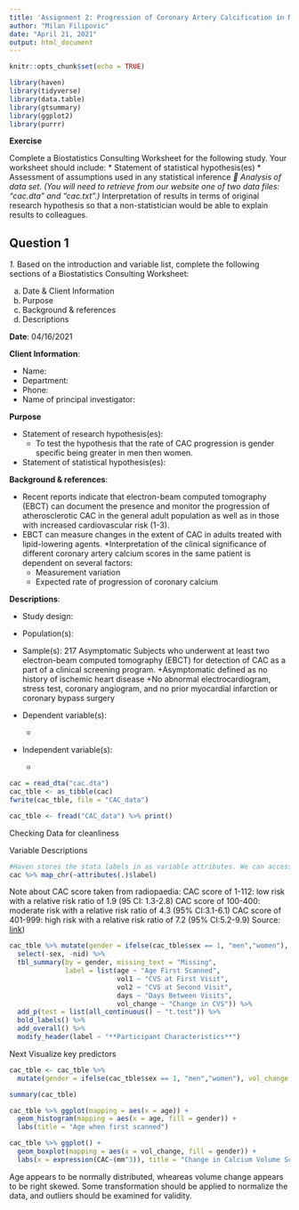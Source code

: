 ```yaml
---
title: 'Assignment 2: Progression of Coronary Artery Calcification in Normal Subjects'
author: "Milan Filipovic"
date: "April 21, 2021"
output: html_document
---
```


```r
knitr::opts_chunk$set(echo = TRUE)
```

```r
library(haven)
library(tidyverse)
library(data.table)
library(gtsummary)
library(ggplot2)
library(purrr)
```

**Exercise**

Complete a Biostatistics Consulting Worksheet for the following study. Your worksheet 
should include: 
* Statement of statistical hypothesis(es) 
*  Assessment of assumptions used in any statistical inference 
* Analysis of data set. (You will need to retrieve from our website one of two data 
  files: “cac.dta” and “cac.txt”.) 
*Interpretation of results in terms of original research hypothesis so that a non-statistician would be able to explain results to colleagues.


## Question 1

*1.* Based on the introduction and variable list, complete the following sections of a Biostatistics Consulting Worksheet:

a. Date & Client Information
b. Purpose
c. Background & references
d. Descriptions

**Date**: 04/16/2021

**Client Information**:

* Name: 
*	Department: 
*	Phone: 
*	Name of principal investigator: 

**Purpose**

* Statement of research hypothesis(es):
    + To test the hypothesis that the rate of CAC progression is gender specific being greater in men then women.

*	Statement of statistical hypothesis(es):


**Background & references**:

* Recent reports indicate that electron-beam computed tomography (EBCT) can document 
the presence and monitor the progression of atherosclerotic CAC in the general adult population as well 
as in those with increased cardiovascular risk (1-3). 
* EBCT can measure changes in the extent of CAC in adults treated with lipid-lowering agents.
*Interpretation of the clinical significance of different coronary artery calcium scores in the same patient is dependent on several factors:
    + Measurement variation
    + Expected rate of progression of coronary calcium


**Descriptions**:

* Study design: 

* Population(s): 

* Sample(s): 217 Asymptomatic Subjects who underwent at least two electron-beam computed tomography (EBCT) for detection of CAC as a part of a clinical screening program. 
    +Asymptomatic defined as no history of ischemic heart disease 
    +No abnormal electrocardiogram, stress test, coronary angiogram, and no prior myocardial infarction or coronary bypass surgery

* Dependent variable(s):	
    + 

* Independent variable(s):
    +



```r
cac = read_dta("cac.dta")
cac_tble <- as_tibble(cac)
fwrite(cac_tble, file = "CAC_data")
```


```r
cac_tble <- fread("CAC_data") %>% print()
```


Checking Data for cleanliness 

Variable Descriptions
```r
#Haven stores the stata labels in as variable attributes. We can access them using map_chr from the purrr package
cac %>% map_chr(~attributes(.)$label)
```

Note about CAC score taken from radiopaedia:
CAC score of 1-112: low risk with a relative risk ratio of 1.9 (95 CI: 1.3-2.8) 
CAC score of 100-400: moderate risk with a relative risk ratio of 4.3 (95% CI:3.1-6.1) 
CAC score of 401-999: high risk with a relative risk ratio of 7.2 (95% CI:5.2-9.9)
Source: [link](https://radiopaedia.org/articles/calcium-volume-score?lang=us#:~:text=CAC%20score%20of%201%2D112,%25%20CI%3A5.2%2D9.9))


```r
cac_tble %>% mutate(gender = ifelse(cac_tble$sex == 1, "men","women"), vol_change = vol2-vol1) %>%
  select(-sex, -nid) %>%
  tbl_summary(by = gender, missing_text = "Missing",
              label = list(age ~ "Age First Scanned",
                           vol1 ~ "CVS at First Visit",
                           vol2 ~ "CVS at Second Visit",
                           days ~ "Days Between Visits",
                           vol_change ~ "Change in CVS")) %>% 
  add_p(test = list(all_continuous() ~ "t.test")) %>% 
  bold_labels() %>% 
  add_overall() %>% 
  modify_header(label ~ "**Participant Characteristics**")
```




Next Visualize key predictors 
```r
cac_tble <- cac_tble %>%
  mutate(gender = ifelse(cac_tble$sex == 1, "men","women"), vol_change = vol2-vol1)

summary(cac_tble)

cac_tble %>% ggplot(mapping = aes(x = age)) +
  geom_histogram(mapping = aes(x = age, fill = gender)) +
  labs(title = "Age when first scanned")

cac_tble %>% ggplot() +
  geom_boxplot(mapping = aes(x = vol_change, fill = gender)) +
  labs(x = expression(CAC~(mm^3)), title = "Change in Calcium Volume Score")
```


Age appears to be normally distributed, wheareas volume change appears to be right skewed. Some transformation should be applied to normalize the data, and outliers should be examined for validity. 


